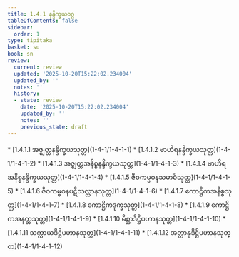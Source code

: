 ```yaml
---
title: 1.4.1 နန္ဒိက္ခယဝဂ္ဂ
tableOfContents: false
sidebar:
  order: 1
type: tipitaka
basket: su
book: sn
review:
  current: review
  updated: '2025-10-20T15:22:02.234004'
  updated_by: ''
  notes: ''
  history:
  - state: review
    date: '2025-10-20T15:22:02.234004'
    updated_by: ''
    notes: ''
    previous_state: draft
---
```



<DynamicBreadcrumb />


<ReviewStatus review={frontmatter.review} showDetails={true} />

<HypothesisAnnotation frontmatter={frontmatter} />



<TableOfContents book="sn" section="1.4.1">
* [1.4.1.1 အဇ္ဈတ္တနန္ဒိက္ခယသုတ္တ](1-4-1/1-4-1-1)
* [1.4.1.2 ဗာဟိရနန္ဒိက္ခယသုတ္တ](1-4-1/1-4-1-2)
* [1.4.1.3 အဇ္ဈတ္တအနိစ္စနန္ဒိက္ခယသုတ္တ](1-4-1/1-4-1-3)
* [1.4.1.4 ဗာဟိရအနိစ္စနန္ဒိက္ခယသုတ္တ](1-4-1/1-4-1-4)
* [1.4.1.5 ဇီဝကမ္ဗဝနသမာဓိသုတ္တ](1-4-1/1-4-1-5)
* [1.4.1.6 ဇီဝကမ္ဗဝနပဋိသလ္လာနသုတ္တ](1-4-1/1-4-1-6)
* [1.4.1.7 ကောဋ္ဌိကအနိစ္စသုတ္တ](1-4-1/1-4-1-7)
* [1.4.1.8 ကောဋ္ဌိကဒုက္ခသုတ္တ](1-4-1/1-4-1-8)
* [1.4.1.9 ကောဋ္ဌိကအနတ္တသုတ္တ](1-4-1/1-4-1-9)
* [1.4.1.10 မိစ္ဆာဒိဋ္ဌိပဟာနသုတ္တ](1-4-1/1-4-1-10)
* [1.4.1.11 သက္ကာယဒိဋ္ဌိပဟာနသုတ္တ](1-4-1/1-4-1-11)
* [1.4.1.12 အတ္တာနုဒိဋ္ဌိပဟာနသုတ္တ](1-4-1/1-4-1-12)
</TableOfContents>